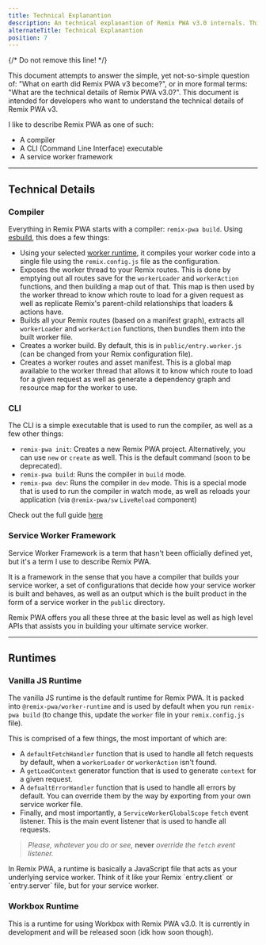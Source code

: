 ```yaml
---
title: Technical Explanantion
description: An technical explanantion of Remix PWA v3.0 internals. This is for you if you love to know how things work under the hood.
alternateTitle: Technical Explanantion
position: 7
---
```


{/* Do not remove this line! */}

This document attempts to answer the simple, yet not-so-simple question of: "What on earth did Remix PWA v3 become?", or in more formal terms:
"What are the technical details of Remix PWA v3.0?". This document is intended for developers who want to understand the technical details of Remix PWA v3. 

I like to describe Remix PWA as one of such:

- A compiler
- A CLI (Command Line Interface) executable
- A service worker framework

---

## Technical Details

### Compiler

Everything in Remix PWA starts with a compiler: `remix-pwa build`. Using [esbuild](https://esbuild.github.io/), this does a few things:

- Using your selected [worker runtime](#runtimes), it compiles your worker code into a single file using the `remix.config.js` file as the configuration.
- Exposes the worker thread to your Remix routes. This is done by emptying out all routes save for the `workerLoader` and `workerAction` functions, 
and then building a map out of that. This map is then used by the worker thread to know which route to load for a given request as well as replicate Remix's parent-child relationships
that loaders & actions have.
- Builds all your Remix routes (based on a manifest graph), extracts all `workerLoader` and `workerAction` functions, then bundles them into the built worker file.
- Creates a worker build. By default, this is in `public/entry.worker.js` (can be changed from your Remix configuration file).
- Creates a worker routes and asset manifest. This is a global map available to the worker thread that allows it to know which route to load for a given request
as well as generate a dependency graph and resource map for the worker to use.

### CLI

The CLI is a simple executable that is used to run the compiler, as well as a few other things:

- `remix-pwa init`: Creates a new Remix PWA project. Alternatively, you can use `new` or `create` as well. This is the default command (soon to be deprecated).
- `remix-pwa build`: Runs the compiler in `build` mode.
- `remix-pwa dev`: Runs the compiler in `dev` mode. This is a special mode that is used to run the compiler in watch mode,
as well as reloads your application (via `@remix-pwa/sw` `LiveReload` component)

Check out the full guide [here](/docs/remix-pwa-dev-cli)

### Service Worker Framework

Service Worker Framework is a term that hasn't been officially defined yet, but it's a term I use to describe Remix PWA.

It is a framework in the sense that you have a compiler that builds your service worker, a set of configurations that decide how your service worker is built and behaves,
as well as an output which is the built product in the form of a service worker in the `public` directory.

Remix PWA offers you all these three at the basic level as well as high level APIs that assists you in building your ultimate service worker.

---

## Runtimes

### Vanilla JS Runtime

The vanilla JS runtime is the default runtime for Remix PWA. It is packed into `@remix-pwa/worker-runtime` and is used by default 
when you run `remix-pwa build` (to change this, update the `worker` file in your `remix.config.js` file). 

This is comprised of a few things, the most important of which are:

- A `defaultFetchHandler` function that is used to handle all fetch requests by default, when a `workerLoader` or `workerAction` isn't found. 
- A `getLoadContext` generator function that is used to generate `context` for a given request.
- A `defualtErrorHandler` function that is used to handle all errors by default. You can override them by the way by exporting from your own service worker file.
- Finally, and most importantly, a `ServiceWorkerGlobalScope` `fetch` event listener. This is the main event listener that is used to handle all requests.

> *Please, whatever you do or see,* **never** *override the `fetch` event listener.*

<Info>
In Remix PWA, a runtime is basically a JavaScript file that acts as your underlying service worker. Think of it like your Remix `entry.client` or
`entry.server` file, but for your service worker.
</Info>

### Workbox Runtime

This is a runtime for using Workbox with Remix PWA v3.0. It is currently in development and will be released soon (idk how soon though).

